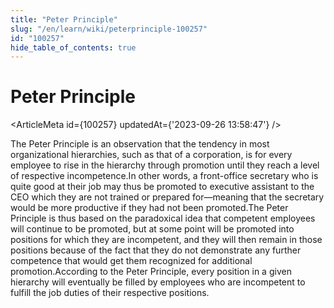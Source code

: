 ```yaml
---
title: "Peter Principle"
slug: "/en/learn/wiki/peterprinciple-100257"
id: "100257"
hide_table_of_contents: true
---
```



# Peter Principle

<ArticleMeta id={100257} updatedAt={'2023-09-26 13:58:47'} />
<div className='border-solid border-b border-t-0 my-4 border-[var(--ifm-color-gray-300)]' />

The Peter Principle is an observation that the tendency in most organizational hierarchies, such as that of a corporation, is for every employee to rise in the hierarchy through promotion until they reach a level of respective incompetence.In other words, a front-office secretary who is quite good at their job may thus be promoted to executive assistant to the CEO which they are not trained or prepared for—meaning that the secretary would be more productive if they had not been promoted.The Peter Principle is thus based on the paradoxical idea that competent employees will continue to be promoted, but at some point will be promoted into positions for which they are incompetent, and they will then remain in those positions because of the fact that they do not demonstrate any further competence that would get them recognized for additional promotion.According to the Peter Principle, every position in a given hierarchy will eventually be filled by employees who are incompetent to fulfill the job duties of their respective positions.
